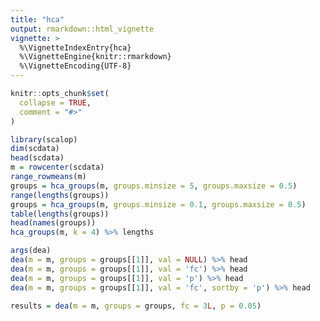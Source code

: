 ```yaml
---
title: "hca"
output: rmarkdown::html_vignette
vignette: >
  %\VignetteIndexEntry{hca}
  %\VignetteEngine{knitr::rmarkdown}
  %\VignetteEncoding{UTF-8}
---
```


```r
knitr::opts_chunk$set(
  collapse = TRUE,
  comment = "#>"
)
```

```r
library(scalop)
dim(scdata)
head(scdata)
m = rowcenter(scdata)
range_rowmeans(m)
groups = hca_groups(m, groups.minsize = 5, groups.maxsize = 0.5)
range(lengths(groups))
groups = hca_groups(m, groups.minsize = 0.1, groups.maxsize = 0.5)
table(lengths(groups))
head(names(groups))
hca_groups(m, k = 4) %>% lengths
```

```r
args(dea)
dea(m = m, groups = groups[[1]], val = NULL) %>% head
dea(m = m, groups = groups[[1]], val = 'fc') %>% head
dea(m = m, groups = groups[[1]], val = 'p') %>% head
dea(m = m, groups = groups[[1]], val = 'fc', sortby = 'p') %>% head

results = dea(m = m, groups = groups, fc = 3L, p = 0.05)
```


